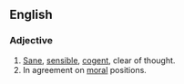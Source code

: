 ==English==

===Adjective===
{{en-adj}}

#[[sane|Sane]], [[sensible]], [[cogent]], clear of thought.
#In agreement on [[moral]] positions.